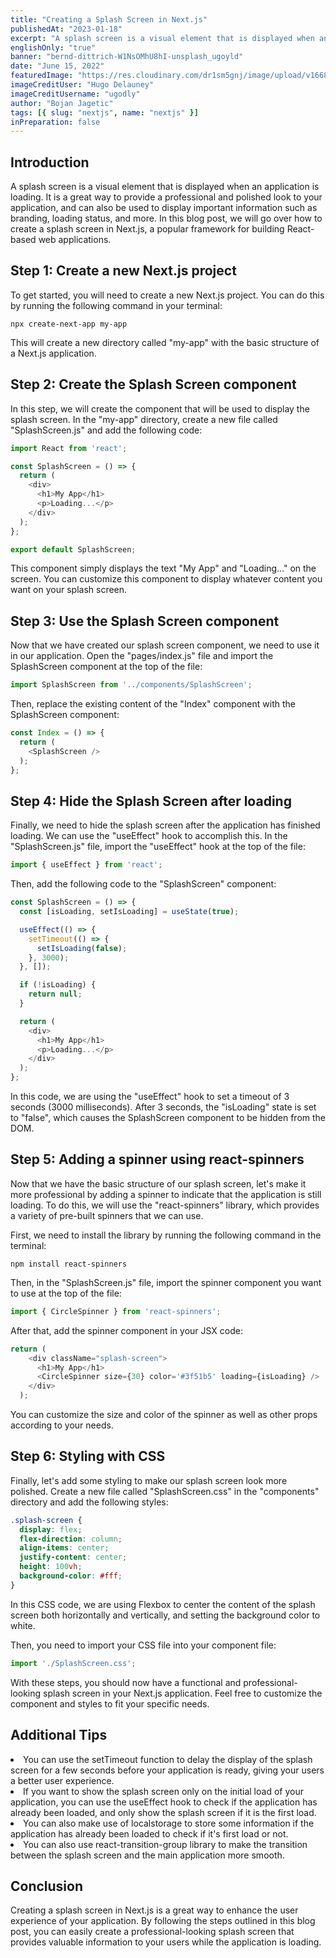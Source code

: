 ```yaml
---
title: "Creating a Splash Screen in Next.js"
publishedAt: "2023-01-18"
excerpt: "A splash screen is a visual element that is displayed when an application is loading. It is a great way to provide a professional and polished look to your application, and can also be used to display important information such as branding, loading status, and more."
englishOnly: "true"
banner: "bernd-dittrich-W1NsOMhU8hI-unsplash_ugoyld"
date: "June 15, 2022"
featuredImage: "https://res.cloudinary.com/dr1sm5gnj/image/upload/v1668795030/igutech/blogs/hugo-delauney-0RxFokMuY0k-unsplash_xs1xha.jpg"
imageCreditUser: "Hugo Delauney"
imageCreditUsername: "ugodly"
author: "Bojan Jagetic"
tags: [{ slug: "nextjs", name: "nextjs" }]
inPreparation: false
---
```


## Introduction

A splash screen is a visual element that is displayed when an application is loading. It is a great way to provide a professional and polished look to your application, and can also be used to display important information such as branding, loading status, and more. In this blog post, we will go over how to create a splash screen in Next.js, a popular framework for building React-based web applications.

## Step 1: Create a new Next.js project

To get started, you will need to create a new Next.js project. You can do this by running the following command in your terminal:

```shell
npx create-next-app my-app
```

This will create a new directory called "my-app" with the basic structure of a Next.js application.


## Step 2: Create the Splash Screen component

In this step, we will create the component that will be used to display the splash screen. In the "my-app" directory, create a new file called "SplashScreen.js" and add the following code:

```javascript
import React from 'react';

const SplashScreen = () => {
  return (
    <div>
      <h1>My App</h1>
      <p>Loading...</p>
    </div>
  );
};

export default SplashScreen;
```

This component simply displays the text "My App" and "Loading..." on the screen. You can customize this component to display whatever content you want on your splash screen.


## Step 3: Use the Splash Screen component

Now that we have created our splash screen component, we need to use it in our application. Open the "pages/index.js" file and import the SplashScreen component at the top of the file:

```javascript
import SplashScreen from '../components/SplashScreen';
```

Then, replace the existing content of the "Index" component with the SplashScreen component:

```javascript
const Index = () => {
  return (
    <SplashScreen />
  );
};
```



## Step 4: Hide the Splash Screen after loading

Finally, we need to hide the splash screen after the application has finished loading. We can use the "useEffect" hook to accomplish this. In the "SplashScreen.js" file, import the "useEffect" hook at the top of the file:

```javascript
import { useEffect } from 'react';
```

Then, add the following code to the "SplashScreen" component:

```javascript
const SplashScreen = () => {
  const [isLoading, setIsLoading] = useState(true);

  useEffect(() => {
    setTimeout(() => {
      setIsLoading(false);
    }, 3000);
  }, []);

  if (!isLoading) {
    return null;
  }

  return (
    <div>
      <h1>My App</h1>
      <p>Loading...</p>
    </div>
  );
};
```

In this code, we are using the "useEffect" hook to set a timeout of 3 seconds (3000 milliseconds). After 3 seconds, the "isLoading" state is set to "false", which causes the SplashScreen component to be hidden from the DOM.


## Step 5: Adding a spinner using react-spinners

Now that we have the basic structure of our splash screen, let's make it more professional by adding a spinner to indicate that the application is still loading. To do this, we will use the "react-spinners" library, which provides a variety of pre-built spinners that we can use.

First, we need to install the library by running the following command in the terminal:

```shell
npm install react-spinners
```

Then, in the "SplashScreen.js" file, import the spinner component you want to use at the top of the file:

```javascript
import { CircleSpinner } from 'react-spinners';
```

After that, add the spinner component in your JSX code:

```javascript
return (
    <div className="splash-screen">
      <h1>My App</h1>
      <CircleSpinner size={30} color='#3f51b5' loading={isLoading} />
    </div>
  );
```

You can customize the size and color of the spinner as well as other props according to your needs.

## Step 6: Styling with CSS

Finally, let's add some styling to make our splash screen look more polished. Create a new file called "SplashScreen.css" in the "components" directory and add the following styles:

```css
.splash-screen {
  display: flex;
  flex-direction: column;
  align-items: center;
  justify-content: center;
  height: 100vh;
  background-color: #fff;
}
```

In this CSS code, we are using Flexbox to center the content of the splash screen both horizontally and vertically, and setting the background color to white.

Then, you need to import your CSS file into your component file:

```javascript
import './SplashScreen.css';
```

With these steps, you should now have a functional and professional-looking splash screen in your Next.js application. Feel free to customize the component and styles to fit your specific needs.


## Additional Tips

<LgList>
<li>You can use the setTimeout function to delay the display of the splash screen for a few seconds before your application is ready, giving your users a better user experience.</li>
<li>If you want to show the splash screen only on the initial load of your application, you can use the useEffect hook to check if the application has already been loaded, and only show the splash screen if it is the first load.</li>
<li>You can also make use of localstorage to store some information if the application has already been loaded to check if it's first load or not.</li>
<li>You can also use react-transition-group library to make the transition between the splash screen and the main application more smooth.</li>
</LgList>

## Conclusion
 
 Creating a splash screen in Next.js is a great way to enhance the user experience of your application. By following the steps outlined in this blog post, you can easily create a professional-looking splash screen that provides valuable information to your users while the application is loading.